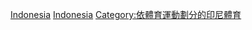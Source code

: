 {{Commons category|Association football in Indonesia}}
{{portal box|印尼|足球}}
{{catmore}}
[[Category:亚洲各国足球|Indonesia]]
[[Category:東南亞足球|Indonesia]]
[[Category:依體育運動劃分的印尼體育|Category:依體育運動劃分的印尼體育]]